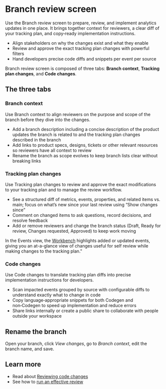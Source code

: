 
# Branch review screen

Use the Branch review screen to prepare, review, and implement analytics updates in one place. It brings together context for reviewers, a clear diff of your tracking plan, and copy‑ready implementation instructions.

- Align stakeholders on why the changes exist and what they enable
- Review and approve the exact tracking plan changes with powerful filters
- Hand developers precise code diffs and snippets per event per source

<Callout type="info" emoji="💡">
  Branch review screen is composed of three tabs: <strong>Branch context</strong>, <strong>Tracking plan changes</strong>, and <strong>Code changes</strong>.
</Callout>

## The three tabs

### Branch context
Use Branch context to align reviewers on the purpose and scope of the branch before they dive into the changes.

- Add a branch description including a concise description of the product updates the branch is related to and the tracking plan changes described in the branch
- Add links to product specs, designs, tickets or other relevant resources so reviewers have all context to review
- Rename the branch as scope evolves to keep branch lists clear without breaking links

### Tracking plan changes
Use Tracking plan changes to review and approve the exact modifications to your tracking plan and to manage the review workflow.

- See a structured diff of metrics, events, properties, and related items vs. main; focus on what’s new since your last review using “Show changes since”
- Comment on changed items to ask questions, record decisions, and resolve feedback
- Add or remove reviewers and change the branch status (Draft, Ready for review, Changes requested, Approved) to keep work moving

In the Events view, the [Workbench](/data-design/avo-tracking-plan/workbench) highlights added or updated events, giving you an at-a-glance view of changes useful for self review while making changes to the tracking plan."

### Code changes
Use Code changes to translate tracking plan diffs into precise implementation instructions for developers.

- Scan impacted events grouped by source with configurable diffs to understand exactly what to change in code
- Copy language‑appropriate snippets for both Codegen and non‑Codegen to speed up implementation and reduce errors
- Share links internally or create a public share to collaborate with people outside your workspace

## Rename the branch
Open your branch, click <em>View changes</em>, go to <em>Branch context</em>, edit the branch name, and save.

## Learn more
- Read about <a href="/data-design/branches/code-changes">Reviewing code changes</a>
- See how to <a href="/workflow/review">run an effective review</a> 